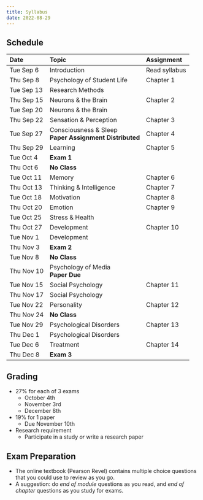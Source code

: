 ```yaml
---
title: Syllabus
date: 2022-08-29
---
```


## Schedule

| Date | Topic | Assignment |
|:--|:--|:--|
| Tue Sep 6 | Introduction | Read syllabus |
| Thu Sep 8 | Psychology of Student Life | Chapter 1 |
| Tue Sep 13 | Research Methods |  |
| Thu Sep 15 | Neurons & the Brain | Chapter 2 |
| Tue Sep 20 | Neurons & the Brain |  |
| Thu Sep 22 | Sensation & Perception | Chapter 3 |
| Tue Sep 27 | Consciousness & Sleep <br /> **Paper Assignment Distributed** | Chapter 4 |
| Thu Sep 29 | Learning | Chapter 5 |
| Tue Oct 4 | **Exam 1** |  |
| Thu Oct 6 | **No Class** |  |
| Tue Oct 11 | Memory | Chapter 6 |
| Thu Oct 13 | Thinking & Intelligence | Chapter 7 |
| Tue Oct 18 | Motivation | Chapter 8 |
| Thu Oct 20 | Emotion | Chapter 9 |
| Tue Oct 25 | Stress & Health |  |
| Thu Oct 27 | Development | Chapter 10 |
| Tue Nov 1 | Development |  |
| Thu Nov 3 | **Exam 2** |  |
| Tue Nov 8 | **No Class** |  |
| Thu Nov 10 | Psychology of Media <br /> **Paper Due** |  |
| Tue Nov 15 | Social Psychology | Chapter 11 |
| Thu Nov 17 | Social Psychology |  |
| Tue Nov 22 | Personality | Chapter 12 |
| Thu Nov 24 | **No Class** |  |
| Tue Nov 29 | Psychological Disorders | Chapter 13 |
| Thu Dec 1 | Psychological Disorders |  |
| Tue Dec 6 | Treatment | Chapter 14 |
| Thu Dec 8 | **Exam 3** | |

## Grading

- 27% for each of 3 exams
	- October 4th
	- November 3rd
	- December 8th
- 19% for 1 paper
	- Due November 10th
- Research requirement
	- Participate in a study _or_ write a research paper


## Exam Preparation 

-  The online textbook (Pearson Revel) contains multiple choice questions that you could use to review as you go. 
-  A suggestion: do *end of module* questions as you read, and _end of chapter_ questions as you study for exams. 